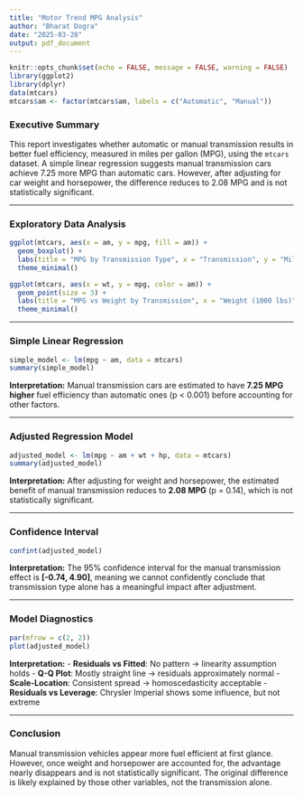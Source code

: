 ---
title: "Motor Trend MPG Analysis"
author: "Bharat Dogra"
date: "2025-03-28"
output: pdf_document
---

```{r setup, include=FALSE}
knitr::opts_chunk$set(echo = FALSE, message = FALSE, warning = FALSE)
library(ggplot2)
library(dplyr)
data(mtcars)
mtcars$am <- factor(mtcars$am, labels = c("Automatic", "Manual"))
```

### Executive Summary

This report investigates whether automatic or manual transmission results in better fuel efficiency, measured in miles per gallon (MPG), using the `mtcars` dataset. A simple linear regression suggests manual transmission cars achieve 7.25 more MPG than automatic cars. However, after adjusting for car weight and horsepower, the difference reduces to 2.08 MPG and is not statistically significant.

---

### Exploratory Data Analysis

```{r fig.width=6, fig.height=4}
ggplot(mtcars, aes(x = am, y = mpg, fill = am)) +
  geom_boxplot() +
  labs(title = "MPG by Transmission Type", x = "Transmission", y = "Miles per Gallon") +
  theme_minimal()
```

```{r fig.width=6, fig.height=4}
ggplot(mtcars, aes(x = wt, y = mpg, color = am)) +
  geom_point(size = 3) +
  labs(title = "MPG vs Weight by Transmission", x = "Weight (1000 lbs)", y = "Miles per Gallon") +
  theme_minimal()
```

---

### Simple Linear Regression

```{r}
simple_model <- lm(mpg ~ am, data = mtcars)
summary(simple_model)
```

**Interpretation:** Manual transmission cars are estimated to have **7.25 MPG higher** fuel efficiency than automatic ones (p < 0.001) before accounting for other factors.

---

### Adjusted Regression Model

```{r}
adjusted_model <- lm(mpg ~ am + wt + hp, data = mtcars)
summary(adjusted_model)
```

**Interpretation:** After adjusting for weight and horsepower, the estimated benefit of manual transmission reduces to **2.08 MPG** (p = 0.14), which is not statistically significant.

---

### Confidence Interval

```{r}
confint(adjusted_model)
```

**Interpretation:** The 95% confidence interval for the manual transmission effect is **[-0.74, 4.90]**, meaning we cannot confidently conclude that transmission type alone has a meaningful impact after adjustment.

---

### Model Diagnostics

```{r}
par(mfrow = c(2, 2))
plot(adjusted_model)
```

**Interpretation:**
- **Residuals vs Fitted**: No pattern → linearity assumption holds
- **Q-Q Plot**: Mostly straight line → residuals approximately normal
- **Scale-Location**: Consistent spread → homoscedasticity acceptable
- **Residuals vs Leverage**: Chrysler Imperial shows some influence, but not extreme

---

### Conclusion

Manual transmission vehicles appear more fuel efficient at first glance. However, once weight and horsepower are accounted for, the advantage nearly disappears and is not statistically significant. The original difference is likely explained by those other variables, not the transmission alone.
